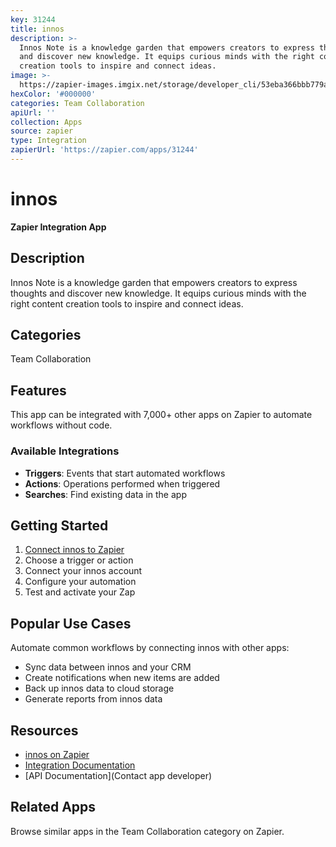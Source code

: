 ```yaml
---
key: 31244
title: innos
description: >-
  Innos Note is a knowledge garden that empowers creators to express thoughts
  and discover new knowledge. It equips curious minds with the right content
  creation tools to inspire and connect ideas.
image: >-
  https://zapier-images.imgix.net/storage/developer_cli/53eba366bbb779ae95a765fa14417d77.ico?auto=format%2Ccompress&ixlib=python-3.0.0&q=50
hexColor: '#000000'
categories: Team Collaboration
apiUrl: ''
collection: Apps
source: zapier
type: Integration
zapierUrl: 'https://zapier.com/apps/31244'
---
```

# innos

**Zapier Integration App**

## Description

Innos Note is a knowledge garden that empowers creators to express thoughts and discover new knowledge. It equips curious minds with the right content creation tools to inspire and connect ideas.

## Categories

Team Collaboration

## Features

This app can be integrated with 7,000+ other apps on Zapier to automate workflows without code.

### Available Integrations

- **Triggers**: Events that start automated workflows
- **Actions**: Operations performed when triggered
- **Searches**: Find existing data in the app

## Getting Started

1. [Connect innos to Zapier](https://zapier.com/apps/31244)
2. Choose a trigger or action
3. Connect your innos account
4. Configure your automation
5. Test and activate your Zap

## Popular Use Cases

Automate common workflows by connecting innos with other apps:

- Sync data between innos and your CRM
- Create notifications when new items are added
- Back up innos data to cloud storage
- Generate reports from innos data

## Resources

- [innos on Zapier](https://zapier.com/apps/31244)
- [Integration Documentation](https://zapier.com/apps/31244/integrations)
- [API Documentation](Contact app developer)

## Related Apps

Browse similar apps in the Team Collaboration category on Zapier.
